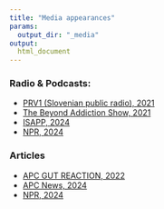 ```yaml
---
title: "Media appearances"
params:
  output_dir: "_media"
output: 
  html_document
---
```


### Radio & Podcasts:

* [PRV1 (Slovenian public radio), 2021](https://prvi.rtvslo.si/podkast/mozgani-na-dlani/173250662/174773515)
* [The Beyond Addiction Show, 2021](https://podcasts.apple.com/us/podcast/the-brain-body-connection-with-thomas-bastiansen/id1443006588?i=1000541308770)
* [ISAPP, 2024](https://isappscience.org/episode-34-virome-in-gut-brain-communication-and-stress/)
* [NPR, 2024](https://www.npr.org/2024/06/24/nx-s1-5013626-e1/scientists-look-at-the-connection-between-gut-health-and-resilience-to-stress)

### Articles

* [APC GUT REACTION, 2022](https://www.ucc.ie/en/media/research/apcmicrobiome/_GUTREACTION_WINTER2022.pdf)
* [APC News, 2024](https://www.ucc.ie/en/apc/news/apc-news/apc-scientist-publishes-first-bioinformatics-guidebook-for-clinicians-and-researchers-interested-in-gut-microbiome-and-brain-health.html)
* [NPR, 2024](https://www.npr.org/sections/shots-health-news/2024/06/24/nx-s1-5018044/gut-microbiome-microbes-mental-health-stress)